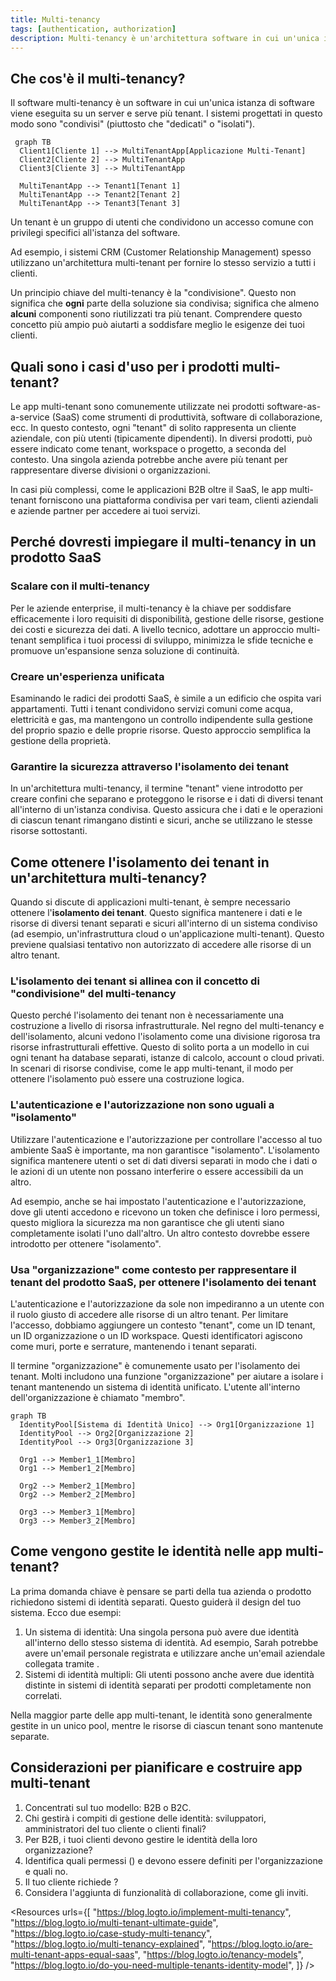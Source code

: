 ```yaml
---
title: Multi-tenancy
tags: [authentication, authorization]
description: Multi-tenancy è un'architettura software in cui un'unica istanza dell'applicazione serve più clienti (tenant), mantenendo i loro dati isolati e sicuri. È comune nel cloud computing e nel SaaS per ottimizzare le risorse e semplificare la manutenzione.
---
```


## Che cos'è il multi-tenancy?

Il software multi-tenancy è un software in cui un'unica istanza di software viene eseguita su un server e serve più tenant. I sistemi progettati in questo modo sono "condivisi" (piuttosto che "dedicati" o "isolati").
```mermaid
 graph TB
  Client1[Cliente 1] --> MultiTenantApp[Applicazione Multi-Tenant]
  Client2[Cliente 2] --> MultiTenantApp
  Client3[Cliente 3] --> MultiTenantApp

  MultiTenantApp --> Tenant1[Tenant 1]
  MultiTenantApp --> Tenant2[Tenant 2]
  MultiTenantApp --> Tenant3[Tenant 3]
```

Un tenant è un gruppo di utenti che condividono un accesso comune con privilegi specifici all'istanza del software.

Ad esempio, i sistemi CRM (Customer Relationship Management) spesso utilizzano un'architettura multi-tenant per fornire lo stesso servizio a tutti i clienti.

Un principio chiave del multi-tenancy è la "condivisione". Questo non significa che **ogni** parte della soluzione sia condivisa; significa che almeno **alcuni** componenti sono riutilizzati tra più tenant. Comprendere questo concetto più ampio può aiutarti a soddisfare meglio le esigenze dei tuoi clienti.

## Quali sono i casi d'uso per i prodotti multi-tenant?

Le app multi-tenant sono comunemente utilizzate nei prodotti software-as-a-service (SaaS) come strumenti di produttività, software di collaborazione, ecc. In questo contesto, ogni "tenant" di solito rappresenta un cliente aziendale, con più utenti (tipicamente dipendenti). In diversi prodotti, può essere indicato come tenant, workspace o progetto, a seconda del contesto. Una singola azienda potrebbe anche avere più tenant per rappresentare diverse divisioni o organizzazioni.

In casi più complessi, come le applicazioni B2B oltre il SaaS, le app multi-tenant forniscono una piattaforma condivisa per vari team, clienti aziendali e aziende partner per accedere ai tuoi servizi.

## Perché dovresti impiegare il multi-tenancy in un prodotto SaaS

### Scalare con il multi-tenancy

Per le aziende enterprise, il multi-tenancy è la chiave per soddisfare efficacemente i loro requisiti di disponibilità, gestione delle risorse, gestione dei costi e sicurezza dei dati. A livello tecnico, adottare un approccio multi-tenant semplifica i tuoi processi di sviluppo, minimizza le sfide tecniche e promuove un'espansione senza soluzione di continuità.

### Creare un'esperienza unificata

Esaminando le radici dei prodotti SaaS, è simile a un edificio che ospita vari appartamenti. Tutti i tenant condividono servizi comuni come acqua, elettricità e gas, ma mantengono un controllo indipendente sulla gestione del proprio spazio e delle proprie risorse. Questo approccio semplifica la gestione della proprietà.

### Garantire la sicurezza attraverso l'isolamento dei tenant

In un'architettura multi-tenancy, il termine "tenant" viene introdotto per creare confini che separano e proteggono le risorse e i dati di diversi tenant all'interno di un'istanza condivisa. Questo assicura che i dati e le operazioni di ciascun tenant rimangano distinti e sicuri, anche se utilizzano le stesse risorse sottostanti.

## Come ottenere l'isolamento dei tenant in un'architettura multi-tenancy?

Quando si discute di applicazioni multi-tenant, è sempre necessario ottenere l'**isolamento dei tenant**. Questo significa mantenere i dati e le risorse di diversi tenant separati e sicuri all'interno di un sistema condiviso (ad esempio, un'infrastruttura cloud o un'applicazione multi-tenant). Questo previene qualsiasi tentativo non autorizzato di accedere alle risorse di un altro tenant.

### L'isolamento dei tenant si allinea con il concetto di "condivisione" del multi-tenancy

Questo perché l'isolamento dei tenant non è necessariamente una costruzione a livello di risorsa infrastrutturale. Nel regno del multi-tenancy e dell'isolamento, alcuni vedono l'isolamento come una divisione rigorosa tra risorse infrastrutturali effettive. Questo di solito porta a un modello in cui ogni tenant ha database separati, istanze di calcolo, account o cloud privati. In scenari di risorse condivise, come le app multi-tenant, il modo per ottenere l'isolamento può essere una costruzione logica.

### L'autenticazione e l'autorizzazione non sono uguali a "isolamento"

Utilizzare l'autenticazione e l'autorizzazione per controllare l'accesso al tuo ambiente SaaS è importante, ma non garantisce "isolamento". L'isolamento significa mantenere utenti o set di dati diversi separati in modo che i dati o le azioni di un utente non possano interferire o essere accessibili da un altro.

Ad esempio, anche se hai impostato l'autenticazione e l'autorizzazione, dove gli utenti accedono e ricevono un token che definisce i loro permessi, questo migliora la sicurezza ma non garantisce che gli utenti siano completamente isolati l'uno dall'altro. Un altro contesto dovrebbe essere introdotto per ottenere "isolamento".

### Usa "organizzazione" come contesto per rappresentare il tenant del prodotto SaaS, per ottenere l'isolamento dei tenant

L'autenticazione e l'autorizzazione da sole non impediranno a un utente con il ruolo giusto di accedere alle risorse di un altro tenant. Per limitare l'accesso, dobbiamo aggiungere un contesto "tenant", come un ID tenant, un ID organizzazione o un ID workspace. Questi identificatori agiscono come muri, porte e serrature, mantenendo i tenant separati.

Il termine "organizzazione" è comunemente usato per l'isolamento dei tenant. Molti <Ref slug="identity-provider" /> includono una funzione "organizzazione" per aiutare a isolare i tenant mantenendo un sistema di identità unificato. L'utente all'interno dell'organizzazione è chiamato "membro".

```mermaid
graph TB
  IdentityPool[Sistema di Identità Unico] --> Org1[Organizzazione 1]
  IdentityPool --> Org2[Organizzazione 2]
  IdentityPool --> Org3[Organizzazione 3]

  Org1 --> Member1_1[Membro]
  Org1 --> Member1_2[Membro]

  Org2 --> Member2_1[Membro]
  Org2 --> Member2_2[Membro]

  Org3 --> Member3_1[Membro]
  Org3 --> Member3_2[Membro]
```

## Come vengono gestite le identità nelle app multi-tenant?

La prima domanda chiave è pensare se parti della tua azienda o prodotto richiedono sistemi di identità separati. Questo guiderà il design del tuo sistema. Ecco due esempi:

1. Un sistema di identità: Una singola persona può avere due identità all'interno dello stesso sistema di identità. Ad esempio, Sarah potrebbe avere un'email personale registrata e utilizzare anche un'email aziendale collegata tramite <Ref slug="enterprise-sso" />.
2. Sistemi di identità multipli: Gli utenti possono anche avere due identità distinte in sistemi di identità separati per prodotti completamente non correlati.

Nella maggior parte delle app multi-tenant, le identità sono generalmente gestite in un unico pool, mentre le risorse di ciascun tenant sono mantenute separate.

## Considerazioni per pianificare e costruire app multi-tenant

1. Concentrati sul tuo modello: B2B o B2C.
2. Chi gestirà i compiti di gestione delle identità: sviluppatori, amministratori del tuo cliente o clienti finali?
3. Per B2B, i tuoi clienti devono gestire le identità della loro organizzazione?
4. Identifica quali permessi (<Ref slug="scope" />) e <Ref slug="role" /> devono essere definiti per l'organizzazione e quali no.
5. Il tuo cliente richiede <Ref slug="enterprise-sso" />?
6. Considera l'aggiunta di funzionalità di collaborazione, come gli inviti.

<Resources
  urls={[
    "https://blog.logto.io/implement-multi-tenancy",
    "https://blog.logto.io/multi-tenant-ultimate-guide",
    "https://blog.logto.io/case-study-multi-tenancy",
    "https://blog.logto.io/multi-tenancy-explained",
    "https://blog.logto.io/are-multi-tenant-apps-equal-saas",
    "https://blog.logto.io/tenancy-models",
    "https://blog.logto.io/do-you-need-multiple-tenants-identity-model",
  ]}
/>